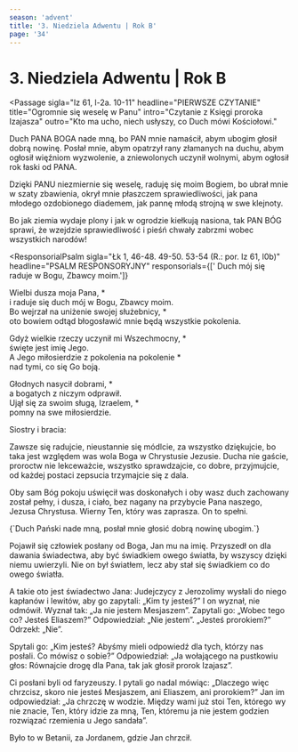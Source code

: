 ```yaml
---
season: 'advent'
title: '3. Niedziela Adwentu | Rok B'
page: '34'
---
```


# 3. Niedziela Adwentu | Rok B

<Passage
  sigla="Iz 61, l-2a. 10-11"
  headline="PIERWSZE CZYTANIE"
  title="Ogromnie się weselę w Panu"
  intro="Czytanie z Księgi proroka Izajasza"
  outro="Kto ma ucho, niech usłyszy, co Duch mówi Kościołowi."
>
  <p>Duch PANA BOGA nade mną, bo PAN mnie namaścił, abym ubogim głosił dobrą nowinę. Posłał mnie, abym opatrzył rany złamanych na duchu, abym ogłosił więźniom wyzwolenie, a zniewolonych uczynił wolnymi, abym ogłosił rok łaski od PANA.</p>
  <p>Dzięki PANU niezmiernie się weselę, raduję się moim Bogiem, bo ubrał mnie w szaty zbawienia, okrył mnie płaszczem sprawiedliwości, jak pana młodego ozdobionego diademem, jak pannę młodą strojną w swe klejnoty.</p>
  <p>Bo jak ziemia wydaje plony i jak w ogrodzie kiełkują nasiona, tak PAN BÓG sprawi, że wzejdzie sprawiedliwość i pieśń chwały zabrzmi wobec wszystkich narodów!</p>
</Passage>

<ResponsorialPsalm
  sigla="Łk 1, 46-48. 49-50. 53-54 (R.: por. Iz 61, l0b)"
  headline="PSALM RESPONSORYJNY"
  responsorials={[' Duch mój się raduje w Bogu, Zbawcy moim.']}
>
  <p>Wielbi dusza moja Pana, *<br/>i raduje się duch mój w Bogu, Zbawcy moim.<br/>Bo wejrzał na uniżenie swojej służebnicy, *<br/>oto bowiem odtąd błogosławić mnie będą wszystkie pokolenia.</p>
  <p>Gdyż wielkie rzeczy uczynił mi Wszechmocny, *<br/>święte jest imię Jego.<br/>A Jego miłosierdzie z pokolenia na pokolenie *<br/>nad tymi, co się Go boją.</p>
  <p>Głodnych nasycił dobrami, *<br/>a bogatych z niczym odprawił.<br/>Ujął się za swoim sługą, Izraelem, *<br/>pomny na swe miłosierdzie.</p>
</ResponsorialPsalm>
<Passage
  sigla="1 Tes 5, 16-24"
  headline="DRUGIE CZYTANIE"
  title="Przygotujcie duszę i ciało na przyjście Pana"
  intro="Czytanie z Pierwszego listu świętego Pawła Apostoła do Tesaloniczan"
  outro="Kto ma ucho, niech usłyszy, co Duch mówi Kościołowi."
>
  <p>Siostry i bracia:</p>
  <p>Zawsze się radujcie, nieustannie się módlcie, za wszystko dziękujcie, bo taka jest względem was wola Boga w Chrystusie Jezusie. Ducha nie gaście, proroctw nie lekceważcie, wszystko sprawdzajcie, co dobre, przyjmujcie, od każdej postaci zepsucia trzymajcie się z dala.</p>
  <p>Oby sam Bóg pokoju uświęcił was doskonałych i oby wasz duch zachowany został pełny, i dusza, i ciało, bez nagany na przybycie Pana naszego, Jezusa Chrystusa. Wierny Ten, który was zaprasza. On to spełni.</p>
</Passage>
<Passage
  sigla="Iz 61, 1"
  headline="AKLAMACJA"
  acclamation="Aklamacja: Alleluja, alleluja, alleluja."
>
  {`Duch Pański nade mną,
posłał mnie głosić dobrą nowinę ubogim.`}
</Passage>
<Passage
  sigla="J 1, 6-8. 19-28"
  headline="EWANGELIA"
  title="Jan Chrzciciel przygotowuje przyjście Chrystusa"
  intro=" Słowa Ewangelii według świętego Jana"
  outro="Oto słowo Pańskie"
>
  <p>Pojawił się człowiek posłany od Boga, Jan mu na imię. Przyszedł on dla dawania świadectwa, aby być świadkiem owego światła, by wszyscy dzięki niemu uwierzyli. Nie on był światłem, lecz aby stał się świadkiem co do owego światła.</p>
  <p>A takie oto jest świadectwo Jana: Judejczycy z Jerozolimy wysłali do niego kapłanów i lewitów, aby go zapytali: „Kim ty jesteś?” I on wyznał, nie odmówił. Wyznał tak: „Ja nie jestem Mesjaszem”. Zapytali go: „Wobec tego co? Jesteś Eliaszem?” Odpowiedział: „Nie jestem”. „Jesteś prorokiem?” Odrzekł: „Nie”.</p>
  <p>Spytali go: „Kim jesteś? Abyśmy mieli odpowiedź dla tych, którzy nas posłali. Co mówisz o sobie?” Odpowiedział: „Ja wołającego na pustkowiu głos: Równajcie drogę dla Pana, tak jak głosił prorok Izajasz”.</p>
  <p>Ci posłani byli od faryzeuszy. I pytali go nadal mówiąc: „Dlaczego więc chrzcisz, skoro nie jesteś Mesjaszem, ani Eliaszem, ani prorokiem?” Jan im odpowiedział: „Ja chrzczę w wodzie. Między wami już stoi Ten, którego wy nie znacie, Ten, który idzie za mną, Ten, któremu ja nie jestem godzien rozwiązać rzemienia u Jego sandała”.</p>
  <p>Było to w Betanii, za Jordanem, gdzie Jan chrzcił.</p>
</Passage>

